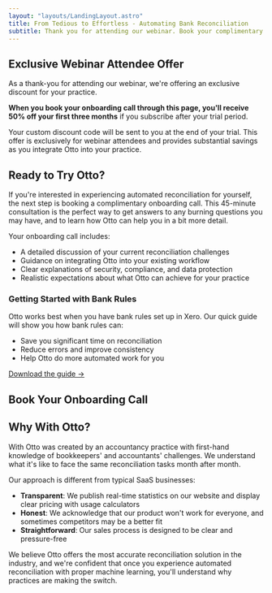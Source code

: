 ```yaml
---
layout: "layouts/LandingLayout.astro"
title: From Tedious to Effortless - Automating Bank Reconciliation
subtitle: Thank you for attending our webinar. Book your complimentary onboarding call and claim your exclusive 50% discount on your first three months with Otto.
---
```








## Exclusive Webinar Attendee Offer

As a thank-you for attending our webinar, we're offering an exclusive discount for your practice.

**When you book your onboarding call through this page, you'll receive 50% off your first three months** if you subscribe after your trial period.

Your custom discount code will be sent to you at the end of your trial. This offer is exclusively for webinar attendees and provides substantial savings as you integrate Otto into your practice.

## Ready to Try Otto?

If you're interested in experiencing automated reconciliation for yourself, the next step is booking a complimentary onboarding call. This 45-minute consultation is the perfect way to get answers to any burning questions you may have, and to learn how Otto can help you in a bit more detail.

Your onboarding call includes:

- A detailed discussion of your current reconciliation challenges
- Guidance on integrating Otto into your existing workflow
- Clear explanations of security, compliance, and data protection
- Realistic expectations about what Otto can achieve for your practice

<div class="mx-auto mt-8 max-w-3xl rounded-lg border-l-4 border-success bg-success-soft p-6">
    <h3 class="mb-3 text-xl font-semibold text-deep-sea">Getting Started with Bank Rules</h3>
    <p class="mb-4">Otto works best when you have bank rules set up in Xero. Our quick guide will show you how bank
        rules can:</p>
    <ul class="list-disc space-y-2 pl-5 mb-4">
        <li>Save you significant time on reconciliation</li>
        <li>Reduce errors and improve consistency</li>
        <li>Help Otto do more automated work for you</li>
    </ul>
    <a href="/files/Bank%20rules%20quick%20guide.pdf"
       class="inline-flex items-center font-medium text-persian hover:text-deep-sea">
        Download the guide →
    </a>
</div>

## Book Your Onboarding Call

<BookingForm uuid="bda7d914-e53b-4d6b-a096-32da3dfcc532" affiliateId="Effortless webinar"/>

## Why With Otto?

With Otto was created by an accountancy practice with first-hand knowledge of bookkeepers' and accountants' challenges. We understand what it's like to face the same reconciliation tasks month after month.

Our approach is different from typical SaaS businesses:

- **Transparent**: We publish real-time statistics on our website and display clear pricing with usage calculators
- **Honest**: We acknowledge that our product won't work for everyone, and sometimes competitors may be a better fit
- **Straightforward**: Our sales process is designed to be clear and pressure-free

We believe Otto offers the most accurate reconciliation solution in the industry, and we're confident that once you experience automated reconciliation with proper machine learning, you'll understand why practices are making the switch.
